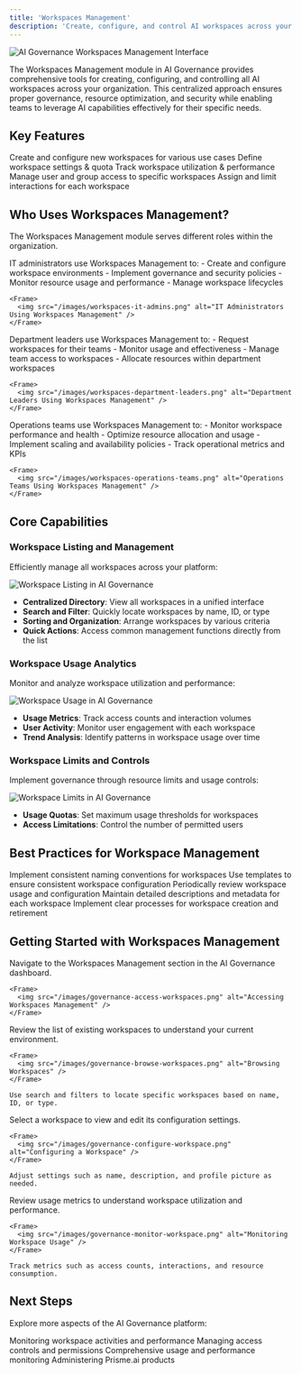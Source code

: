 ```yaml
---
title: 'Workspaces Management'
description: 'Create, configure, and control AI workspaces across your organization'
---
```


<Frame>
  <img src="/images/ai-governance-workspaces-hero.png" alt="AI Governance Workspaces Management Interface" />
</Frame>

The Workspaces Management module in AI Governance provides comprehensive tools for creating, configuring, and controlling all AI workspaces across your organization. This centralized approach ensures proper governance, resource optimization, and security while enabling teams to leverage AI capabilities effectively for their specific needs.

## Key Features

<CardGroup cols={2}>
  <Card title="Workspace Creation" icon="folder-plus">
    Create and configure new workspaces for various use cases
  </Card>
  <Card title="Configuration Management" icon="sliders">
    Define workspace settings & quota
  </Card>
  <Card title="Usage Monitoring" icon="chart-simple">
    Track workspace utilization & performance
  </Card>
  <Card title="Access Controls" icon="lock">
    Manage user and group access to specific workspaces
  </Card>
  <Card title="Resource Allocation" icon="server">
    Assign and limit interactions for each workspace
  </Card>
</CardGroup>

## Who Uses Workspaces Management?

The Workspaces Management module serves different roles within the organization.

<Tabs>
  <Tab title="IT Administrators">
    IT administrators use Workspaces Management to:
    - Create and configure workspace environments
    - Implement governance and security policies
    - Monitor resource usage and performance
    - Manage workspace lifecycles
    
    <Frame>
      <img src="/images/workspaces-it-admins.png" alt="IT Administrators Using Workspaces Management" />
    </Frame>
  </Tab>
  
  <Tab title="Department Leaders">
    Department leaders use Workspaces Management to:
    - Request workspaces for their teams
    - Monitor usage and effectiveness
    - Manage team access to workspaces
    - Allocate resources within department workspaces
    
    <Frame>
      <img src="/images/workspaces-department-leaders.png" alt="Department Leaders Using Workspaces Management" />
    </Frame>
  </Tab>
  
  <Tab title="Operations Teams">
    Operations teams use Workspaces Management to:
    - Monitor workspace performance and health
    - Optimize resource allocation and usage
    - Implement scaling and availability policies
    - Track operational metrics and KPIs
    
    <Frame>
      <img src="/images/workspaces-operations-teams.png" alt="Operations Teams Using Workspaces Management" />
    </Frame>
  </Tab>
</Tabs>

## Core Capabilities

### Workspace Listing and Management

Efficiently manage all workspaces across your platform:

<Frame>
  <img src="/images/governance-workspace-listing.png" alt="Workspace Listing in AI Governance" />
</Frame>

- **Centralized Directory**: View all workspaces in a unified interface
- **Search and Filter**: Quickly locate workspaces by name, ID, or type
- **Sorting and Organization**: Arrange workspaces by various criteria
- **Quick Actions**: Access common management functions directly from the list

### Workspace Usage Analytics

Monitor and analyze workspace utilization and performance:

<Frame>
  <img src="/images/governance-workspace-usage.png" alt="Workspace Usage in AI Governance" />
</Frame>

- **Usage Metrics**: Track access counts and interaction volumes
- **User Activity**: Monitor user engagement with each workspace
- **Trend Analysis**: Identify patterns in workspace usage over time

### Workspace Limits and Controls

Implement governance through resource limits and usage controls:

<Frame>
  <img src="/images/governance-workspace-limits.png" alt="Workspace Limits in AI Governance" />
</Frame>

- **Usage Quotas**: Set maximum usage thresholds for workspaces
- **Access Limitations**: Control the number of permitted users

## Best Practices for Workspace Management

<CardGroup cols={2}>
  <Card title="Standardized Naming" icon="tag">
    Implement consistent naming conventions for workspaces
  </Card>
  <Card title="Template-Based Creation" icon="copy">
    Use templates to ensure consistent workspace configuration
  </Card>
  <Card title="Regular Audits" icon="clipboard-check">
    Periodically review workspace usage and configuration
  </Card>
  <Card title="Proper Documentation" icon="file-lines">
    Maintain detailed descriptions and metadata for each workspace
  </Card>
  <Card title="Lifecycle Management" icon="arrows-spin">
    Implement clear processes for workspace creation and retirement
  </Card>
</CardGroup>

## Getting Started with Workspaces Management

<Steps>
  <Step title="Access Workspaces Management">
    Navigate to the Workspaces Management section in the AI Governance dashboard.
    
    <Frame>
      <img src="/images/governance-access-workspaces.png" alt="Accessing Workspaces Management" />
    </Frame>
  </Step>
  
  <Step title="Browse existing workspaces">
    Review the list of existing workspaces to understand your current environment.
    
    <Frame>
      <img src="/images/governance-browse-workspaces.png" alt="Browsing Workspaces" />
    </Frame>
    
    Use search and filters to locate specific workspaces based on name, ID, or type.
  </Step>
  
  <Step title="Configure a workspace">
    Select a workspace to view and edit its configuration settings.
    
    <Frame>
      <img src="/images/governance-configure-workspace.png" alt="Configuring a Workspace" />
    </Frame>
    
    Adjust settings such as name, description, and profile picture as needed.
  </Step>
  
  <Step title="Monitor workspace usage">
    Review usage metrics to understand workspace utilization and performance.
    
    <Frame>
      <img src="/images/governance-monitor-workspace.png" alt="Monitoring Workspace Usage" />
    </Frame>
    
    Track metrics such as access counts, interactions, and resource consumption.
  </Step>
</Steps>

## Next Steps

Explore more aspects of the AI Governance platform:

<CardGroup cols={2}>
  <Card
    title="Workspace Observability"
    icon="magnifying-glass-chart"
    href="workspaces-observability"
  >
    Monitoring workspace activities and performance
  </Card>
  <Card
    title="Users & Permissions"
    icon="users-gear"
    href="users-permissions"
  >
    Managing access controls and permissions
  </Card>
  <Card
    title="Analytics"
    icon="chart-line"
    href="analytics"
  >
    Comprehensive usage and performance monitoring
  </Card>
  <Card
    title="Products Management"
    icon="cubes"
    href="products-template-management"
  >
    Administering Prisme.ai products
  </Card>
</CardGroup>